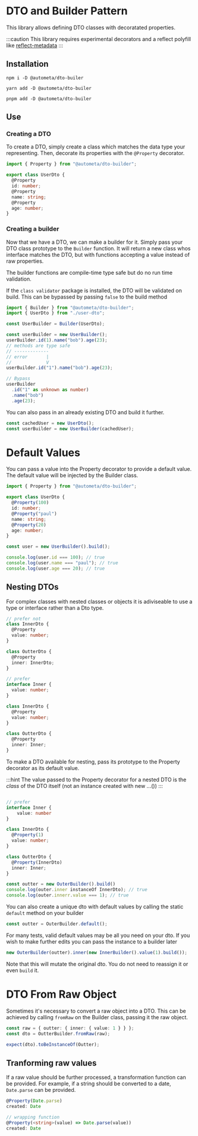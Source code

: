 
# DTO and Builder Pattern

This library allows defining DTO classes with decoratated properties.

:::caution
This library requires experimental decorators and a reflect polyfill
like [reflect-metadata](https://www.npmjs.com/package/reflect-metadata)
:::

## Installation

<Tabs>
  <TabItem value="npm" label="NPM">

    npm i -D @autometa/dto-builer

  </TabItem>

  <TabItem value="yarn" label="YARN">

    yarn add -D @autometa/dto-builer

  </TabItem>
  
  <TabItem value="pnpm" label="PNPM">

    pnpm add -D @autometa/dto-builer

  </TabItem>

</Tabs>

## Use

### Creating a DTO

To create a DTO, simply create a class which matches the data type your
representing. Then, decorate its properties with the `@Property` decorator.

```ts
import { Property } from "@autometa/dto-builder";

export class UserDto {
  @Property
  id: number;
  @Property
  name: string;
  @Property
  age: number;
}
```

### Creating a builder

Now that we have a DTO, we can make a builder for it. Simply pass
your DTO class prototype to the `Builder` function. It will return a new
class whos interface matches the DTO, but with functions accepting a value
instead of raw properties.

The builder functions are compile-time type safe but do no
run time validation.

If the `class validator` package is installed, the DTO will be validated on build. This can be bypassed by passing `false` to the build method

```ts
import { Builder } from "@autometa/dto-builder";
import { UserDto } from "./user-dto";

const UserBuilder = Builder(UserDto);

const userBuilder = new UserBuilder();
userBuilder.id(1).name("bob").age(23);
// methods are type safe
// -------------
// error       |
//             V
userBuilder.id("1").name("bob").age(23);

// Bypass
userBuilder
  .id("1" as unknown as number)
  .name("bob")
  .age(23);
```

You can also pass in an already existing DTO and build it
further.

```ts
const cachedUser = new UserDto();
const userBuilder = new UserBuilder(cachedUser);
```

# Default Values

You can pass a value into the Property decorator to provide a default value.
The default value will be injected by the Builder class.

```ts
import { Property } from "@autometa/dto-builder";

export class UserDto {
  @Property(100)
  id: number;
  @Property("paul")
  name: string;
  @Property(20)
  age: number;
}

const user = new UserBuilder().build();

console.log(user.id === 100); // true
console.log(user.name === "paul"); // true
console.log(user.age === 20); // true
```

## Nesting DTOs

For complex classes with nested classes or objects it is adiviseable to use a type
or interface rather than a Dto type.

```ts
// prefer not
class InnerDto {
  @Property
  value: number;
}

class OutterDto {
  @Property
  inner: InnerDto;
}

// prefer
interface Inner {
  value: number;
}

class InnerDto {
  @Property
  value: number;
}

class OutterDto {
  @Property
  inner: Inner;
}
```

To make a DTO available for nesting, pass its prototype to the Property decorator
as its default value.

:::hint
The value passed to the Property decorator for a nested DTO is the _class_
of the DTO itself (not an instance created with new ...())
:::

```ts

// prefer
interface Inner {
    value: number
}

class InnerDto {
  @Property(1)
  value: number;
}

class OutterDto {
  @Property(InnerDto)
  inner: Inner;
}

const outter = new OuterBuilder().build()
console.log(outer.inner instanceOf InnerDto); // true
console.log(outer.innerr.value === 1); // true
```

You can also create a unique dto with default values by calling the static `default`
method on your builder

```ts
const outter = OuterBuilder.default();
```

For many tests, valid default values may be all you need on your dto. If
you wish to make further edits you can pass the instance to a builder later

```ts
new OuterBuilder(outter).inner(new InnerBuilder().value(1).build());
```

Note that this will mutate the original dto. You do not need to reassign it or
even `build` it.

# DTO From Raw Object

Sometimes it's necessary to convert a raw object into a DTO. This can be achieved by
calling `fromRaw` on the Builder class, passing it the raw object.

```ts
const raw = { outter: { inner: { value: 1 } } };
const dto = OutterBuilder.fromRaw(raw);

expect(dto).toBeInstanceOf(Outter);
```

## Tranforming raw values

If a raw value should be further processed, a transformation function
can be provided. For example, if a string should be converted to a date,
`Date.parse` can be provided.

```ts
@Property(Date.parse)
created: Date

// wrapping function
@Property(<string>(value) => Date.parse(value))
created: Date
```
